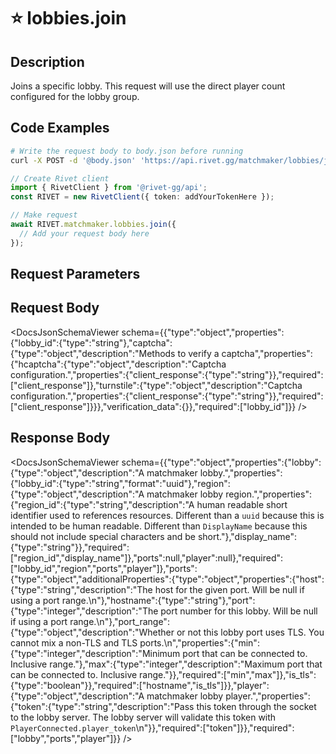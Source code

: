 

# ⭐️ lobbies.join

## Description

Joins a specific lobby.
This request will use the direct player count configured for the
lobby group.



## Code Examples

<CodeGroup title='Request' tag='POST' label='https://api.rivet.gg/matchmaker/lobbies/join'>

```bash {{ title: 'cURL' }}
# Write the request body to body.json before running
curl -X POST -d '@body.json' 'https://api.rivet.gg/matchmaker/lobbies/join'
```

```ts
// Create Rivet client
import { RivetClient } from '@rivet-gg/api';
const RIVET = new RivetClient({ token: addYourTokenHere });

// Make request
await RIVET.matchmaker.lobbies.join({
  // Add your request body here
});
```

</CodeGroup>


## Request Parameters


## Request Body

<DocsJsonSchemaViewer schema={{"type":"object","properties":{"lobby_id":{"type":"string"},"captcha":{"type":"object","description":"Methods to verify a captcha","properties":{"hcaptcha":{"type":"object","description":"Captcha configuration.","properties":{"client_response":{"type":"string"}},"required":["client_response"]},"turnstile":{"type":"object","description":"Captcha configuration.","properties":{"client_response":{"type":"string"}},"required":["client_response"]}}},"verification_data":{}},"required":["lobby_id"]}} />


## Response Body

<DocsJsonSchemaViewer schema={{"type":"object","properties":{"lobby":{"type":"object","description":"A matchmaker lobby.","properties":{"lobby_id":{"type":"string","format":"uuid"},"region":{"type":"object","description":"A matchmaker lobby region.","properties":{"region_id":{"type":"string","description":"A human readable short identifier used to references resources. Different than a `uuid` because this is intended to be human readable. Different than `DisplayName` because this should not include special characters and be short."},"display_name":{"type":"string"}},"required":["region_id","display_name"]},"ports":null,"player":null},"required":["lobby_id","region","ports","player"]},"ports":{"type":"object","additionalProperties":{"type":"object","properties":{"host":{"type":"string","description":"The host for the given port. Will be null if using a port range.\n"},"hostname":{"type":"string"},"port":{"type":"integer","description":"The port number for this lobby. Will be null if using a port range.\n"},"port_range":{"type":"object","description":"Whether or not this lobby port uses TLS. You cannot mix a non-TLS and TLS ports.\n","properties":{"min":{"type":"integer","description":"Minimum port that can be connected to. Inclusive range."},"max":{"type":"integer","description":"Maximum port that can be connected to. Inclusive range."}},"required":["min","max"]},"is_tls":{"type":"boolean"}},"required":["hostname","is_tls"]}},"player":{"type":"object","description":"A matchmaker lobby player.","properties":{"token":{"type":"string","description":"Pass this token through the socket to the lobby server. The lobby server will validate this token with `PlayerConnected.player_token`\n"}},"required":["token"]}},"required":["lobby","ports","player"]}} />

